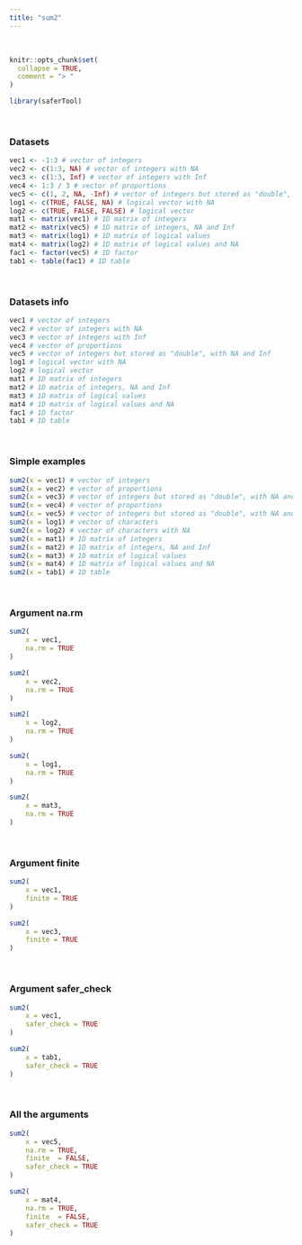 ---
title: "sum2"
---
<br>
```{r, include = FALSE}
knitr::opts_chunk$set(
  collapse = TRUE,
  comment = "> "
)
```

```{r setup}
library(saferTool)
```
<br>

### Datasets

```{r}
vec1 <- -1:3 # vector of integers
vec2 <- c(1:3, NA) # vector of integers with NA
vec3 <- c(1:3, Inf) # vector of integers with Inf
vec4 <- 1:3 / 3 # vector of proportions
vec5 <- c(1, 2, NA, -Inf) # vector of integers but stored as "double", with NA and Inf
log1 <- c(TRUE, FALSE, NA) # logical vector with NA
log2 <- c(TRUE, FALSE, FALSE) # logical vector                    
mat1 <- matrix(vec1) # 1D matrix of integers
mat2 <- matrix(vec5) # 1D matrix of integers, NA and Inf
mat3 <- matrix(log1) # 1D matrix of logical values
mat4 <- matrix(log2) # 1D matrix of logical values and NA
fac1 <- factor(vec5) # 1D factor
tab1 <- table(fac1) # 1D table
```
<br>

### Datasets info

```{r}
vec1 # vector of integers
vec2 # vector of integers with NA
vec3 # vector of integers with Inf
vec4 # vector of proportions
vec5 # vector of integers but stored as "double", with NA and Inf
log1 # logical vector with NA
log2 # logical vector                    
mat1 # 1D matrix of integers
mat2 # 1D matrix of integers, NA and Inf
mat3 # 1D matrix of logical values
mat4 # 1D matrix of logical values and NA
fac1 # 1D factor
tab1 # 1D table
```
<br>

### Simple examples

```{r}
sum2(x = vec1) # vector of integers
sum2(x = vec2) # vector of proportions
sum2(x = vec3) # vector of integers but stored as "double", with NA and Inf
sum2(x = vec4) # vector of proportions
sum2(x = vec5) # vector of integers but stored as "double", with NA and Inf
sum2(x = log1) # vector of characters
sum2(x = log2) # vector of characters with NA
sum2(x = mat1) # 1D matrix of integers
sum2(x = mat2) # 1D matrix of integers, NA and Inf
sum2(x = mat3) # 1D matrix of logical values
sum2(x = mat4) # 1D matrix of logical values and NA
sum2(x = tab1) # 1D table
```
<br>

### Argument na.rm
```{r}
sum2(
    x = vec1, 
    na.rm = TRUE
)

sum2(
    x = vec2, 
    na.rm = TRUE
)

sum2(
    x = log2, 
    na.rm = TRUE
)

sum2(
    x = log1, 
    na.rm = TRUE
)

sum2(
    x = mat3, 
    na.rm = TRUE
)
```
<br>

### Argument finite
```{r}
sum2(
    x = vec1,
    finite = TRUE
)

sum2(
    x = vec3,
    finite = TRUE
)
```
<br>

### Argument safer_check
```{r}
sum2(
    x = vec1,
    safer_check = TRUE
)

sum2(
    x = tab1,
    safer_check = TRUE
)
```
<br>

### All the arguments
```{r}
sum2(
    x = vec5,
    na.rm = TRUE,
    finite  = FALSE,
    safer_check = TRUE
)

sum2(
    x = mat4,
    na.rm = TRUE,
    finite  = FALSE,
    safer_check = TRUE
)
```